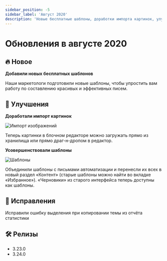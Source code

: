 ```yaml
---
sidebar_position: -5
sidebar_label: 'Август 2020'
description: 'Новые бесплатные шаблоны, доработки импорта картинок, улучшенне шаблонов, некоторые исправления'
---
```



# Обновления в августе 2020

## 🔥 Новое

**Добавили новых бесплатных шаблонов**

Наши маркетологи подготовили новые шаблоны, чтобы упростить вам работу по составлению красивых и эффективных писем.

## 🚀 Улучшения

**Доработали импорт картинок**

<p align="left">
  <img src={importImages} alt="Импорт изображений" />
</p>

Теперь картинки в блочном редакторе можно загружать прямо из хранилища или прямо драг-н-дропом в редактор.

**Усовершенствовали шаблоны**

<p align="left">
  <img src={improveTemplates} alt="Шаблоны" />
</p>

Объединили шаблоны с письмами автоматизации и перенесли их всех в новый раздел «Контент» (старые шаблоны можно найти во вкладке «Избранное»). «Черновики» из старого интерфейса теперь доступны как шаблоны.

## 🐛 Исправления

Исправили ошибку выделения при копировании темы из отчёта статистики

## 🛠️ Релизы

- 3.23.0
- 3.24.0
